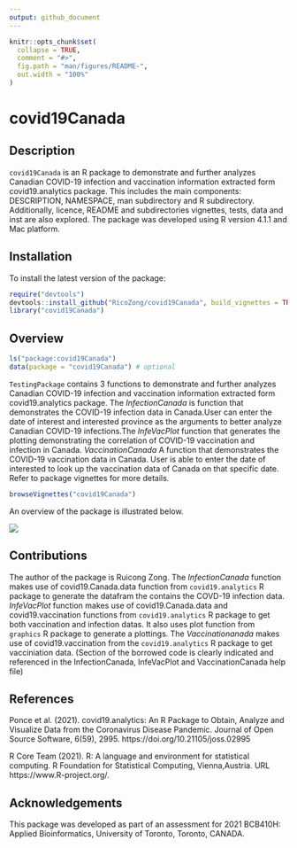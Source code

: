 ```yaml
---
output: github_document
---
```


<!-- README.md is generated from README.Rmd. Please edit that file -->

```r
knitr::opts_chunk$set(
  collapse = TRUE,
  comment = "#>",
  fig.path = "man/figures/README-",
  out.width = "100%"
)
```

# covid19Canada

<!-- badges: start -->
<!-- badges: end -->

## Description

`covid19Canada` is an R package to demonstrate and further analyzes Canadian COVID-19 infection and vaccination information extracted form covid19.analytics package. This includes the main components: DESCRIPTION, NAMESPACE, man subdirectory and R subdirectory. Additionally, licence, README and subdirectories vignettes, tests, data and inst are also explored. The package was developed using R version 4.1.1 and Mac platform. 

## Installation

To install the latest version of the package:

``` r
require("devtools")
devtools::install_github("RicoZong/covid19Canada", build_vignettes = TRUE)
library("covid19Canada")
```

## Overview

``` r
ls("package:covid19Canada")
data(package = "covid19Canada") # optional
```
`TestingPackage` contains 3 functions to demonstrate and further analyzes Canadian COVID-19 infection and vaccination information extracted form covid19.analytics package. The *InfectionCanada* is function that demonstrates the COVID-19 infection data in Canada.User can enter the date of interest and interested province as the arguments to better analyze Canadian COVID-19 infections.The *InfeVacPlot* function that generates the plotting demonstrating the correlation of
COVID-19 vaccination and infection in Canada. *VaccinationCanada* A function that demonstrates the COVID-19 vaccination data in Canada. User is able to enter the date of interested to look up the vaccination data of Canada on that specific date.  Refer to package vignettes for more details.

``` r
browseVignettes("covid19Canada")
```

An overview of the package is illustrated below. 

![](./inst/extdata/SILVA_A_A1.png)


## Contributions

The author of the package is Ruicong Zong. The *InfectionCanada* function makes use of covid19.Canada.data function from `covid19.analytics` R package to generate the datafram the contains the COVD-19 infection data.  *InfeVacPlot* function makes use of covid19.Canada.data and covid19.vaccination functions from `covid19.analytics` R package to get both vaccination and infection datas. It also uses plot function from `graphics` R package to generate a plottings. The *Vaccinationanada* makes use of covid19.vaccination from the `covid19.analytics` R package to get vacciniation data. (Section of the borrowed code is clearly indicated and referenced in the InfectionCanada, InfeVacPlot and VaccinationCanada help file)


## References

Ponce et al. (2021). covid19.analytics: An R Package to Obtain, Analyze and Visualize Data from the Coronavirus Disease Pandemic. Journal of Open Source Software, 6(59), 2995. https://doi.org/10.21105/joss.02995

R Core Team (2021). R: A language and environment for statistical computing. R Foundation for Statistical Computing, Vienna,Austria. URL https://www.R-project.org/.

## Acknowledgements

This package was developed as part of an assessment for 2021 BCB410H: Applied Bioinformatics, University of Toronto, Toronto, CANADA.
